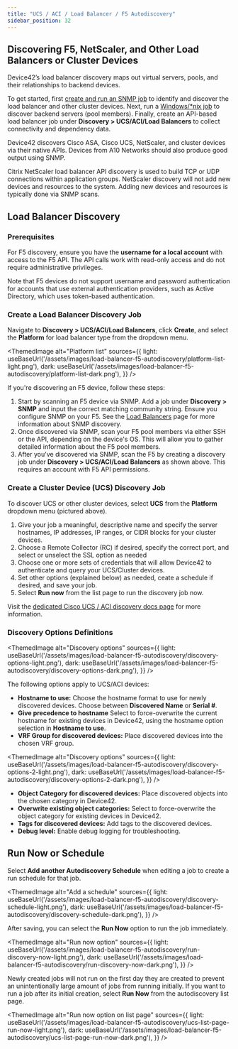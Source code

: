 ```yaml
---
title: "UCS / ACI / Load Balancer / F5 Autodiscovery"
sidebar_position: 32
---
```



## Discovering F5, NetScaler, and Other Load Balancers or Cluster Devices

Device42’s load balancer discovery maps out virtual servers, pools, and their relationships to backend devices.

To get started, first [create and run an SNMP job](network-auto-discovery.mdx) to identify and discover the load balancer and other cluster devices. Next, run a [Windows/*nix job](auto-discovery/index.mdx#hypervisor--nix--windows-autodiscovery) to discover backend servers (pool members). Finally, create an API-based load balancer job under **Discovery > UCS/ACI/Load Balancers** to collect connectivity and dependency data.

Device42 discovers Cisco ASA, Cisco UCS, NetScaler, and cluster devices via their native APIs. Devices from A10 Networks should also produce good output using SNMP. 

Citrix NetScaler load balancer API discovery is used to build TCP or UDP connections within application groups. NetScaler discovery will not add new devices and resources to the system. Adding new devices and resources is typically done via SNMP scans. 

## Load Balancer Discovery

### Prerequisites

For F5 discovery, ensure you have the **username for a local account** with access to the F5 API. The API calls work with read-only access and do not require administrative privileges. 

Note that F5 devices do not support username and password authentication for accounts that use external authentication providers, such as Active Directory, which uses token-based authentication.

### Create a Load Balancer Discovery Job

Navigate to **Discovery > UCS/ACI/Load Balancers**, click **Create**, and select the **Platform** for load balancer type from the dropdown menu.

<ThemedImage
  alt="Platform list"
  sources={{
    light: useBaseUrl('/assets/images/load-balancer-f5-autodiscovery/platform-list-light.png'),
    dark: useBaseUrl('/assets/images/load-balancer-f5-autodiscovery/platform-list-dark.png'),
  }}
/>

If you're discovering an F5 device, follow these steps:

1. Start by scanning an F5 device via SNMP. Add a job under **Discovery > SNMP** and input the correct matching community string. Ensure you configure SNMP on your F5. See the [Load Balancers](auto-discovery/load-balancers.mdx) page for more information about SNMP discovery.
2. Once discovered via SNMP, scan your F5 pool members via either SSH or the API, depending on the device's OS. This will allow you to gather detailed information about the F5 pool members.
3. After you've discovered via SNMP, scan the F5 by creating a discovery job under **Discovery > UCS/ACI/Load Balancers** as shown above. This requires an account with F5 API permissions.

### Create a Cluster Device (UCS) Discovery Job

To discover UCS or other cluster devices, select **UCS** from the **Platform** dropdown menu (pictured above). 

1. Give your job a meaningful, descriptive name and specify the server hostnames, IP addresses, IP ranges, or CIDR blocks for your cluster devices.
2. Choose a Remote Collector (RC) if desired, specify the correct port, and select or unselect the SSL option as needed
3. Choose one or more sets of credentials that will allow Device42 to authenticate and query your UCS/Cluster devices.
4. Set other options (explained below) as needed, ceate a schedule if desired, and save your job.
5. Select **Run now** from the list page to run the discovery job now.

Visit the [dedicated Cisco UCS / ACI discovery docs page](cisco-ucs-auto-discovery.mdx) for more information.

### Discovery Options Definitions

<ThemedImage
  alt="Discovery options"
  sources={{
    light: useBaseUrl('/assets/images/load-balancer-f5-autodiscovery/discovery-options-light.png'),
    dark: useBaseUrl('/assets/images/load-balancer-f5-autodiscovery/discovery-options-dark.png'),
  }}
/>

The following options apply to UCS/ACI devices:

- **Hostname to use:** Choose the hostname format to use for newly discovered devices. Choose between **Discovered Name** or **Serial #**.
- **Give precedence to hostname** Select to force-overwrite the current hostname for existing devices in Device42, using the hostname option selection in **Hostname to use**.
- **VRF Group for discovered devices:** Place discovered devices into the chosen VRF group.

<ThemedImage
  alt="Discovery options"
  sources={{
    light: useBaseUrl('/assets/images/load-balancer-f5-autodiscovery/discovery-options-2-light.png'),
    dark: useBaseUrl('/assets/images/load-balancer-f5-autodiscovery/discovery-options-2-dark.png'),
  }}
/>

- **Object Category for discovered devices:** Place discovered objects into the chosen category in Device42.
- **Overwrite existing object categories:** Select to force-overwrite the object category for existing devices in Device42.
- **Tags for discovered devices:** Add tags to the discovered devices.
- **Debug level:** Enable debug logging for troubleshooting.

## Run Now or Schedule

Select **Add another Autodiscovery Schedule** when editing a job to create a run schedule for that job.

<ThemedImage
  alt="Add a schedule"
  sources={{
    light: useBaseUrl('/assets/images/load-balancer-f5-autodiscovery/discovery-schedule-light.png'),
    dark: useBaseUrl('/assets/images/load-balancer-f5-autodiscovery/discovery-schedule-dark.png'),
  }}
/>

After saving, you can select the **Run Now** option to run the job immediately.

<ThemedImage
  alt="Run now option"
  sources={{
    light: useBaseUrl('/assets/images/load-balancer-f5-autodiscovery/run-discovery-now-light.png'),
    dark: useBaseUrl('/assets/images/load-balancer-f5-autodiscovery/run-discovery-now-dark.png'),
  }}
/>

Newly created jobs will not run on the first day they are created to prevent an unintentionally large amount of jobs from running initially. If you want to run a job after its initial creation, select **Run Now** from the autodiscovery list page.

<ThemedImage
  alt="Run now option on list page"
  sources={{
    light: useBaseUrl('/assets/images/load-balancer-f5-autodiscovery/ucs-list-page-run-now-light.png'),
    dark: useBaseUrl('/assets/images/load-balancer-f5-autodiscovery/ucs-list-page-run-now-dark.png'),
  }}
/>
